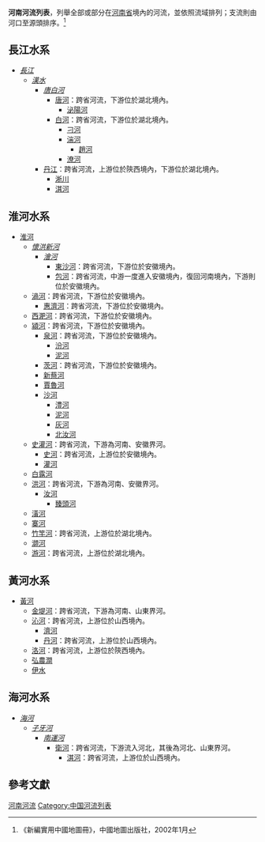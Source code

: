 '''河南河流列表'''，列舉全部或部分在[[河南省|河南省]]境內的河流，並依照流域排列；支流則由河口至源頭排序。<ref>《新編實用中國地圖冊》，中國地圖出版社，2002年1月</ref>

==長江水系==
*''[[長江|長江]]''
**''[[漢水|漢水]]''
***''[[唐白河|唐白河]]''
****[[唐河_(唐白河)|唐河]]：跨省河流，下游位於湖北境內。
*****[[泌陽河|泌陽河]]
****[[白河_(唐白河)|白河]]：跨省河流，下游位於湖北境內。
*****[[刁河|刁河]]
*****[[湍河|湍河]]
******[[趙河|趙河]]
*****[[潦河_(唐白河支流)|潦河]]
***[[丹江|丹江]]：跨省河流，上游位於陝西境內，下游位於湖北境內。
****[[淅川|淅川]]
****[[淇河_(丹江支流)|淇河]]

==淮河水系==
*[[淮河|淮河]]
**''[[懷洪新河|懷洪新河]]''
***''[[澮河|澮河]]''
****[[東沙河_(澮河)|東沙河]]：跨省河流，下游位於安徽境內。
****[[包河_(澮河)|包河]]：跨省河流，中游一度進入安徽境內，復回河南境內，下游則位於安徽境內。
**[[渦河|渦河]]：跨省河流，下游位於安徽境內。
***[[惠濟河|惠濟河]]：跨省河流，下游位於安徽境內。
**[[西淝河|西淝河]]：跨省河流，下游位於安徽境內。
**[[潁河|潁河]]：跨省河流，下游位於安徽境內。
***[[泉河_(潁河)|泉河]]：跨省河流，下游位於安徽境內。
****[[汾河_(泉河)|汾河]]
****[[泥河_(泉河)|泥河]]
***[[茨河|茨河]]：跨省河流，下游位於安徽境內。
***[[新蔡河|新蔡河]]
***[[賈魯河|賈魯河]]
***[[沙河_(潁河)|沙河]]
****[[澧河|澧河]]
****[[泥河_(沙河)|泥河]]
****[[灰河_(沙河)|灰河]]
****[[北汝河_(沙河)|北汝河]]
**[[史灌河|史灌河]]：跨省河流，下游為河南、安徽界河。
***[[史河|史河]]：跨省河流，上游位於安徽境內。
***[[灌河|灌河]]
**[[白露河|白露河]]
**[[洪河|洪河]]：跨省河流，下游為河南、安徽界河。
***[[汝河|汝河]]
****[[臻頭河|臻頭河]]
**[[潢河|潢河]]
**[[寨河|寨河]]
**[[竹竿河|竹竿河]]：跨省河流，上游位於湖北境內。
**[[溮河_(河流)|溮河]]
**[[游河|游河]]：跨省河流，上游位於湖北境內。

==黃河水系==
*[[黃河|黃河]]
**[[金堤河|金堤河]]：跨省河流，下游為河南、山東界河。
**[[沁河|沁河]]：跨省河流，上游位於山西境內。
***[[濟河|濟河]]
***[[丹河|丹河]]：跨省河流，上游位於山西境內。
**[[洛河_(黃河)|洛河]]：跨省河流，上游位於陝西境內。
**[[弘農澗|弘農澗]]
**[[伊水|伊水]]

==海河水系==
*''[[海河|海河]]''
**''[[子牙河|子牙河]]''
***''[[南運河|南運河]]''
****[[衛河|衛河]]：跨省河流，下游流入河北，其後為河北、山東界河。
*****[[淇河_(衛河支流)|淇河]]：跨省河流，上游位於山西境內。

==參考文獻==
{{reflist}}

[[Category:河南河流|]]
[[Category:中国河流列表|Category:中国河流列表]]
